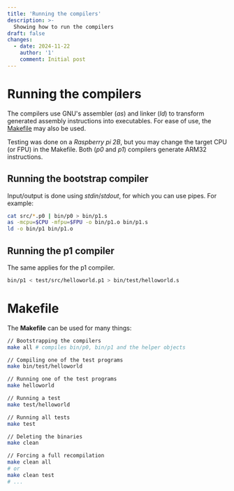 ```yaml
---
title: 'Running the compilers'
description: >-
  Showing how to run the compilers
draft: false
changes:
  - date: 2024-11-22
    author: '1'
    comment: Initial post
---
```

# Running the compilers
The compilers use GNU's assembler (*as*) and linker (*ld*) to transform generated assembly instructions into executables. 
For ease of use, the [Makefile](#makefile) may also be used.

Testing was done on a *Raspberry pi 2B*, but you may change the target CPU (or FPU) in the Makefile. 
Both (*p0* and *p1*) compilers generate ARM32 instructions.

## Running the bootstrap compiler
Input/output is done using *stdin*/*stdout*, for which you can use pipes. For example:
```bash
cat src/*.p0 | bin/p0 > bin/p1.s
as -mcpu=$CPU -mfpu=$FPU -o bin/p1.o bin/p1.s
ld -o bin/p1 bin/p1.o
```

## Running the p1 compiler
The same applies for the p1 compiler.
```bash
bin/p1 < test/src/helloworld.p1 > bin/test/helloworld.s
```

# Makefile
The **Makefile** can be used for many things:
```bash
// Bootstrapping the compilers
make all # compiles bin/p0, bin/p1 and the helper objects
```

```bash
// Compiling one of the test programs
make bin/test/helloworld
```

```bash
// Running one of the test programs
make helloworld
```

```bash
// Running a test
make test/helloworld
```

```bash
// Running all tests
make test
```
 
```bash
// Deleting the binaries
make clean
```

```bash
// Forcing a full recompilation
make clean all
# or
make clean test
# ...
```